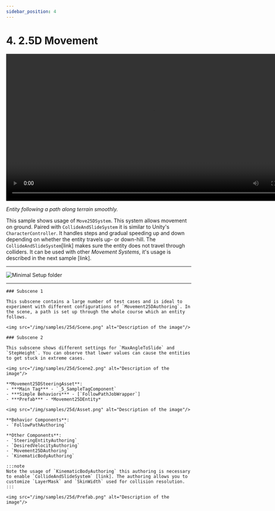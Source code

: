 ```yaml
---
sidebar_position: 4
---
```



# 4. 2.5D Movement

<video controls width="800">
  <source src="/videos/samples/25d/Video.mp4" type="video/mp4" />
  Your browser does not support the video tag.
</video>

*Entity following a path along terrain smoothly.*

This sample shows usage of `Move25DSystem`. This system allows movement on ground. Paired with `CollideAndSlideSystem` it is similar to Unity's `CharacterController`. It handles steps and gradual speeding up and down depending on whether the entity travels up- or down-hill. The `CollideAndSlideSystem`[link] makes sure the entity does not travel through colliders. It can be used with other *Movement Systems*, it's usage is described in the next sample [link]. 

-----
![Minimal Setup folder](/img/samples/25d/Folder.png)

<Tabs>
  <TabItem value="first" label="Scene"> 

-----

    ### Subscene 1
    
    This subscene contains a large number of test cases and is ideal to experiment with different configurations of `Movement25DAuthoring`. In the scene, a path is set up through the whole course which an entity follows. 

    <img src="/img/samples/25d/Scene.png" alt="Description of the image"/>

    ### Subscene 2
    
    This subscene shows different settings for `MaxAngleToSlide` and `StepHeight`. You can observe that lower values can cause the entities to get stuck in extreme cases.

    <img src="/img/samples/25d/Scene2.png" alt="Description of the image"/>
    
  </TabItem>
  
  <TabItem value="second" label="Steering System Asset"> 

    **Movement25DSteeringAsset**:
    - ***Main Tag*** - `_5_SampleTagComponent`
    - ***Simple Behaviors*** - [`FollowPathJobWrapper`]
    - ***Prefab*** - *Movement25DEntity*

    <img src="/img/samples/25d/Asset.png" alt="Description of the image"/>

  </TabItem>
  
  <TabItem value="third" label="Prefab"> 
    
    **Behavior Components**:
    - `FollowPathAuthoring`

    **Other Components**:
    - `SteeringEntityAuthoring`
    - `DesiredVelocityAuthoring`
    - `Movement25DAuthoring`
    - `KinematicBodyAuthoring`

    :::note
    Note the usage of `KinematicBodyAuthoring` this authoring is necessary to enable `CollideAndSlideSystem` [link]. The authoring allows you to customize `LayerMask` and `SkinWidth` used for collision resolution.
    :::
    
    <img src="/img/samples/25d/Prefab.png" alt="Description of the image"/>

  </TabItem>
</Tabs>